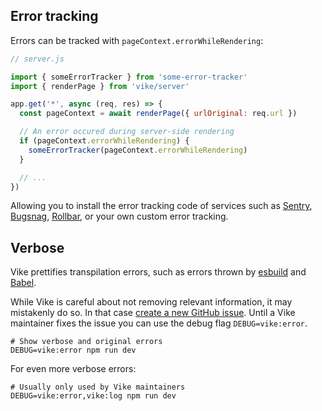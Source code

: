 ## Error tracking

Errors can be tracked with `pageContext.errorWhileRendering`:

```js
// server.js

import { someErrorTracker } from 'some-error-tracker'
import { renderPage } from 'vike/server'

app.get('*', async (req, res) => {
  const pageContext = await renderPage({ urlOriginal: req.url })

  // An error occured during server-side rendering
  if (pageContext.errorWhileRendering) {
    someErrorTracker(pageContext.errorWhileRendering)
  }

  // ...
})
```

Allowing you to install the error tracking code of services such as [Sentry](https://sentry.io/), [Bugsnag](https://www.bugsnag.com/), [Rollbar](https://rollbar.com/), or your own custom error tracking.


## Verbose

Vike prettifies transpilation errors, such as errors thrown by [esbuild](https://esbuild.github.io/) and [Babel](https://babeljs.io/).

While Vike is careful about not removing relevant information, it may mistakenly do so. In that case [create a new GitHub issue](https://github.com/vikejs/vike/issues/new?assignees=&labels=bug+%3Aboom%3A&projects=&template=bug_report.yml). Until a Vike maintainer fixes the issue you can use the debug flag `DEBUG=vike:error`.

```shell
# Show verbose and original errors
DEBUG=vike:error npm run dev
```

For even more verbose errors:

```shell
# Usually only used by Vike maintainers
DEBUG=vike:error,vike:log npm run dev
```
